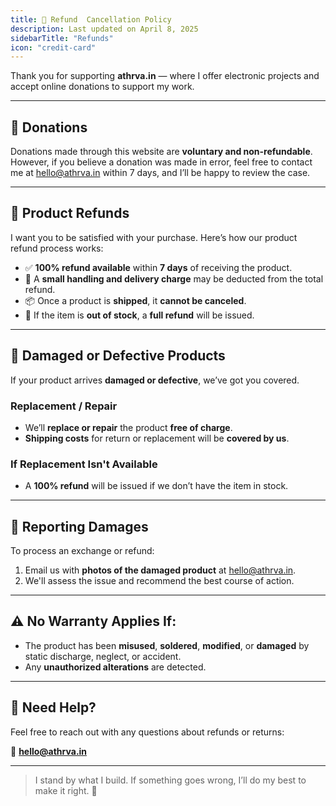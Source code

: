 ```yaml
---
title: 💸 Refund  Cancellation Policy
description: Last updated on April 8, 2025
sidebarTitle: "Refunds"
icon: "credit-card"
---
```



Thank you for supporting **athrva.in** — where I offer electronic projects and accept online donations to support my work.

---

## 🙏 Donations

Donations made through this website are **voluntary and non-refundable**. However, if you believe a donation was made in error, feel free to contact me at [hello@athrva.in](mailto:hello@athrva.in) within 7 days, and I’ll be happy to review the case.

---

## 🛒 Product Refunds

I want you to be satisfied with your purchase. Here’s how our product refund process works:

- ✅ **100% refund available** within **7 days** of receiving the product.
- 🚚 A **small handling and delivery charge** may be deducted from the total refund.
- 📦 Once a product is **shipped**, it **cannot be canceled**.
- 🔁 If the item is **out of stock**, a **full refund** will be issued.

---

## 🔁 Damaged or Defective Products

If your product arrives **damaged or defective**, we’ve got you covered.

### Replacement / Repair
- We’ll **replace or repair** the product **free of charge**.
- **Shipping costs** for return or replacement will be **covered by us**.

### If Replacement Isn't Available
- A **100% refund** will be issued if we don’t have the item in stock.

---

## 📸 Reporting Damages

To process an exchange or refund:

1. Email us with **photos of the damaged product** at [hello@athrva.in](mailto:hello@athrva.in).
2. We'll assess the issue and recommend the best course of action.

---

## ⚠️ No Warranty Applies If:

- The product has been **misused**, **soldered**, **modified**, or **damaged** by static discharge, neglect, or accident.
- Any **unauthorized alterations** are detected.

---

## 📨 Need Help?

Feel free to reach out with any questions about refunds or returns:

📧 **[hello@athrva.in](mailto:hello@athrva.in)**

---

> I stand by what I build. If something goes wrong, I’ll do my best to make it right. 🤝
